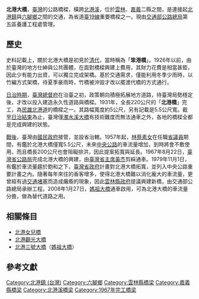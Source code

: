 {{Dablink|本條目不是介紹「'''[[北港觀光大橋|北港觀光大橋]]'''」。}}
{{Infobox_Bridge
|bridge_name=北港大橋
|image= 
|caption= 
|official_name=北港大橋
|other_name=笨港橋（舊稱）、北港橋
|carries={{Jct|country=TWN|PH|19|CH|164}}
|crosses= [[北港溪|北港溪]]
|locale= {{flagicon|TWN}} [[雲林縣|雲林縣]][[北港鎮_(臺灣)|北港鎮]]、[[嘉義縣|嘉義縣]][[六腳鄉|六腳鄉]]
|maint= 
|id= 
|design=
|mainspan= 
|length= <!--公尺-->
|width= <!--公尺-->
|height=
|clearance= 
|below= 
|aadtraffic= 
|begin=
|open= 第一代：清代<br>第二代：1931年<br>第三代：1967年8月22日
|closed= 
|toll= 
}}

'''北港大橋'''，[[臺灣|臺灣]]的公路橋樑，橫跨[[北港溪|北港溪]]，位於[[雲林縣|雲林]]、[[嘉義縣|嘉義]]二縣之間，是連接起[[北港鎮_(臺灣)|北港鎮]]與[[六腳鄉|六腳鄉]]之間的交通，為省道[[臺19線|臺19線]]重要橋樑之一。現由[[交通部公路總局|交通部公路總局]]第五區養護工程處管理。

== 歷史 ==
史料記載上，關於北港大橋是初見於[[清代|清代]]，當時稱為「'''笨港橋'''」{{r|經濟志}}。1926年以前，由於臺灣的地方仕紳與公共團體，在面對橋樑興建上費用，其財力花費是相當甚鉅，因此少有能力出資，可以獨立完成架橋{{r|蔡龍保}}。基於交通需求，僅能利用冬季少雨時，以竹編方式架橋，待夏季豪雨時，竹橋被沖毀才改以擺渡代橋的方式通行{{r|余文儀}}。

[[臺灣日治時期|日治時期]]，[[臺灣總督府|臺灣總督府]]在治臺之初，政策朝向積極拓展地方道路，待臺灣局勢穩定後，才改以投入建造永久性道路與橋樑{{r|蔡龍保}}。1931年，全長220公尺的「'''北港橋'''」完工，為[[民雄北港道|民雄北港道]]的橋樑之一{{r|經濟志}}。其路幅寬度約5公尺，另有記載是5.5公尺寬{{r|經濟志}}{{r|劉寧顏}}。截至[[日本投降|日治結束]]為止，臺灣僅[[濁水溪大橋|濁水溪大橋]]有技術難度而無法通車之外，各地的橋樑全都是完成興建的狀態{{r|蔡龍保}}。

[[臺灣戰後時期|戰後]]，臺灣由[[國民政府|國民政府]]接管，並設省治轄。1957年起，[[林蔡素女|林蔡素女]]在任職[[臺灣省議員|省議員]]期間，有鑑於北港大橋僅寬5.5公尺，未來[[中央公路_(臺灣)|中央公路]]的車流量增加，到時將會不敷使用，而且橋長200公尺也會阻礙排洪，因此提案拓寬與延長{{r|tpa}}{{r|0017d36a}}{{r|0017c21c}}。1967年8月22日，[[臺灣省公路局|臺灣省公路局]]完成北港大橋的興建，由[[臺灣省主席|臺灣省主席]][[黃杰_(將軍)|黃杰]]剪綵通車{{r|台影}}。1979年11月1日，有鑑於車流量趨於飽和之下，[[臺灣省政府|臺灣省政府]]計畫對北港大橋拓寬，並列入中央公路重要計畫之內{{r|ncl}}。隨著每年來往的香客增多，使得北港大橋難以消化龐大的車流量，更曾經有過[[交通堵塞|交通堵塞]]而造成癱瘓的現象，因此[[雲林縣政府|雲林縣政府]]提議興建新橋，由交通部公路總局承辦工程{{r|yunlin}}{{r|thb}}。2008年1月27日，[[媽祖大橋|媽祖大橋]]通車啟用，可為北港大橋的車流量分擔，做為替代道路之用{{r|thb}}{{r|魏嘉良}}。

== 相關條目 ==
* [[北港女兒橋|北港女兒橋]]
* [[北港觀光大橋|北港觀光大橋]]
* [[北港三號大橋|北港三號大橋]]（[[媽祖大橋|媽祖大橋]]）

==參考文獻==
{{reflist|refs=

<ref name="劉寧顏">{{cite book |title=《重修台灣省通志：卷四》（經濟志交通篇第一冊）|author=劉寧顏 |isbn=9570017503 |publisher=台灣省文獻委員會 |language=zh-tw |year=1993 }}</ref>

<ref name="余文儀">{{cite book |title=《續修臺灣府志：卷二》（諸羅縣）|author= |series=臺灣文獻叢刊·第121種 |publisher=臺灣銀行經濟研究室 |language=zh-tw |year=1962 }}</ref>

<ref name="經濟志">{{cite web|url=http://163.29.235.132/cyhgcultural/files/07-%E7%B6%93%E6%BF%9F%E5%BF%97315-344.pdf|title=《經濟志》〈第一章 交通〉|work=文化藝術網|author=|publisher=嘉義縣文化觀光局|accessdate=2015-11-08|language=zh-tw|year=}}{{dead link|date=2017年11月 |bot=InternetArchiveBot |fix-attempted=yes }}</ref>

<ref name="tpa">{{cite web |url=http://www.tpa.gov.tw/opencms/digital/area/past/past01/member0275.html |title=歷屆省議員查詢 林蔡素女 |work=臺灣省諮議會 |author= |publisher=臺灣省諮議會 |accessdate=2015-11-08 |language=zh-tw |date= |archive-date=2017-10-25 |archive-url=https://web.archive.org/web/20171025184457/https://www.tpa.gov.tw/opencms/digital/area/past/past01/member0275.html |dead-url=no }}</ref>

<ref name="0017d36a">{{cite web |url=http://catalog.digitalarchives.tw/item/00/17/d3/6a.html |title=請政府迅將北港大橋拓寬為雙車道橋面並加延長以利交通及排水案。 |work=數位典藏與數位學習聯合目錄 |author=臺灣省議會 |publisher=中央研究院數位文化中心 |accessdate=2015-11-08 |language=zh-tw |date= |archive-date=2019-09-21 |archive-url=https://web.archive.org/web/20190921031612/http://catalog.digitalarchives.tw/item/00/17/d3/6a.html |dead-url=no }}</ref>

<ref name="0017c21c">{{cite web |url=http://catalog.digitalarchives.tw/item/00/17/c2/1c.html |title=議員林蔡素女質詢：一、我先向譚處長導謝，因為懸案已久的中央公路，這一次編有配合的預算，這一條公路現已陸續在建設，西螺、二崙、崙背至北港這才是中央公路的路程，亦是運輸農產物的重要道路；二、北港溪第一及第二號堤防業已建設完成，惟堤防建設得很高，而中央公路之北港大橋則既低且窄，汽車無法在橋上會車，該橋係在二、四十年前所建，為了配合中央公路之建設，希將北港大橋予以拓寬及加高，以免洪水一旦來臨時被沖毀；三、關於四湖至臺西的七公里代養公路問題；公路的舖設柏油路面經費，能?編在五十三年度預算內，以便著手進行；其次關於北港大橋問題，因北港第一、二號堤防現已建設完竣，惟公路局至今尚未計劃拓寬，希望交通處能早日配合水利局進行，以免被洪水沖毀。 |work=數位典藏與數位學習聯合目錄 |author=臺灣省議會 |publisher=中央研究院數位文化中心 |accessdate=2015-11-08 |language=zh-tw |date= |archive-date=2019-09-15 |archive-url=https://web.archive.org/web/20190915015010/http://catalog.digitalarchives.tw/item/00/17/c2/1c.html |dead-url=no }}</ref>

<ref name="台影">{{cite web |url=http://catalog.digitalarchives.tw/item/00/31/a0/38.html |title=主要題名：雲林兩座大橋通車 |work=數位典藏與數位學習聯合目錄 |author=台影新聞史料 |publisher=中央研究院數位文化中心 |accessdate=2015-11-08 |language=zh-tw |date=1967-08-22 |archive-date=2018-07-23 |archive-url=https://web.archive.org/web/20180723182407/http://catalog.digitalarchives.tw/item/00/31/a0/38.html |dead-url=no }}</ref>

<ref name="ncl">{{cite web |url=http://dava.ncl.edu.tw/metadatainfo.aspx?funtype=0&PlayType=2&id=144381&BLID=144381 |title=雲林北港大橋將拓寬 |work=國家圖書館數位影音服務系統 |author=臺灣電視公司 |publisher=國家圖書館 |accessdate=2015-11-08 |language=zh-tw |date=1979-11-01 |archive-date=2019-09-16 |archive-url=https://web.archive.org/web/20190916141822/http://dava.ncl.edu.tw/metadatainfo.aspx?funtype=0&PlayType=2&id=144381&BLID=144381 |dead-url=no }}</ref>

<ref name="蔡龍保">{{cite web |url=http://120.126.128.237/joomla/images/stories/16.pdf |title=日治時期臺灣道路改良事業之展開（1926-1936） |work=《國史館學術集刊》（第十七期） |author=蔡龍保 |publisher=國立臺北大學歷史學系暨研究所 |accessdate=2015-11-08 |language=zh-tw |date=2008年9月 |deadurl=yes |archiveurl=https://web.archive.org/web/20160305023000/http://120.126.128.237/joomla/images/stories/16.pdf |archivedate=2016-03-05 }}</ref>

<ref name="yunlin">{{cite web |url=http://www.yunlin.gov.tw/newskm/index-1.asp?m=&m1=6&m2=45&id=2017 |title=交通部長林陵三允諾協助興建北港三號大橋 |work=雲林縣政府 縣府新聞 |author= |publisher=雲林縣政府 |accessdate=2015-11-08 |language=zh-tw |date=2003-02-17 |archive-url=https://web.archive.org/web/20151117064011/http://www.yunlin.gov.tw/newskm/index-1.asp?m=&m1=6&m2=45&id=2017 |archive-date=2015-11-17 |dead-url=yes }}</ref>

<ref name="thb">{{cite web |url=http://public.thb.gov.tw/TM/Menus/Menu09/main0903/main0903-3/268.pdf |title=媽祖大橋通車記實 |work=《公路通訊》（268期） |author=楊凱麟 |publisher=交通部公路總局全球資訊網 |accessdate=2015-11-08 |language=zh-tw |date=2008-02-16 |archive-date=2019-11-11 |archive-url=https://web.archive.org/web/20191111125129/https://public.thb.gov.tw/TM/Menus/Menu09/main0903/main0903-3/268.pdf |dead-url=no }}</ref>

<ref name="魏嘉良">{{cite news |url=http://mnews.tvbs.com.tw/old-news.html?nid=303445 |title=「媽祖大橋」！　塔頂鳳冠欄杆波浪 |work=TVBS新聞 |author=魏嘉良 |publisher=聯意製作股份有限公司 |accessdate=2015-11-08 |language=zh-tw |date=2007-11-29 |deadurl=yes |archiveurl=https://web.archive.org/web/20160304132433/http://mnews.tvbs.com.tw/old-news.html?nid=303445 |archivedate=2016-03-04 }}</ref>

}}

[[Category:北港鎮_(台灣)|Category:北港鎮 (台灣)]]
[[Category:六腳鄉|Category:六腳鄉]]
[[Category:雲林縣橋梁|Category:雲林縣橋梁]]
[[Category:嘉義縣橋梁|Category:嘉義縣橋梁]]
[[Category:北港溪橋梁|Category:北港溪橋梁]]
[[Category:1967年完工橋梁|Category:1967年完工橋梁]]